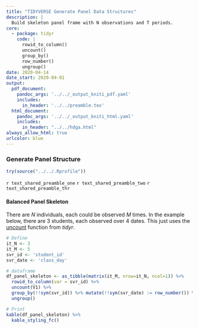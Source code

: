 ```yaml
---
title: "TIDYVERSE Generate Panel Data Structures"
description: |
  Build skeleton panel frame with N observations and T periods.
core:
  - package: tidyr
    code: |
      rowid_to_column()
      uncount()
      group_by()
      row_number()
      ungroup()
date: 2020-04-14
date_start: 2020-04-01
output:
  pdf_document:
    pandoc_args: '../../_output_kniti_pdf.yaml'
    includes:
      in_header: '../../preamble.tex'
  html_document:
    pandoc_args: '../../_output_kniti_html.yaml'
    includes:
      in_header: "../../hdga.html"
always_allow_html: true
urlcolor: blue
---
```


### Generate Panel Structure

```r
try(source("../../.Rprofile"))
```

`r text_shared_preamble_one`
`r text_shared_preamble_two`
`r text_shared_preamble_thr`

#### Balanced Panel Skeleton

There are $N$ individuals, each could be observed $M$ times. In the example below, there are 3 students, each observed over 4 dates. This just uses the [uncount](https://tidyr.tidyverse.org/reference/uncount.html) function from *tidyr*.

```r
# Define
it_N <- 3
it_M <- 5
svr_id <- 'student_id'
svr_date <- 'class_day'

# dataframe
df_panel_skeleton <- as_tibble(matrix(it_M, nrow=it_N, ncol=1)) %>%
  rowid_to_column(var = svr_id) %>%
  uncount(V1) %>%
  group_by(!!sym(svr_id)) %>% mutate(!!sym(svr_date) := row_number()) %>%
  ungroup()

# Print
kable(df_panel_skeleton) %>%
  kable_styling_fc()
```
